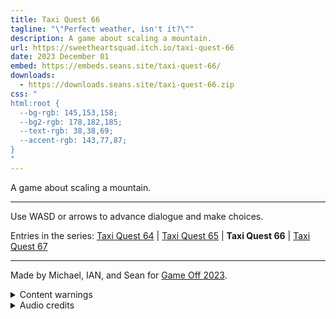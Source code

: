 ```yaml
---
title: Taxi Quest 66
tagline: "\"Perfect weather, isn't it?\""
description: A game about scaling a mountain.
url: https://sweetheartsquad.itch.io/taxi-quest-66
date: 2023 December 01
embed: https://embeds.seans.site/taxi-quest-66/
downloads:
  - https://downloads.seans.site/taxi-quest-66.zip
css: "
html:root {
  --bg-rgb: 145,153,158;
  --bg2-rgb: 178,182,185;
  --text-rgb: 38,38,69;
  --accent-rgb: 143,77,87;
}
"
---
```


A game about scaling a mountain.

---

Use WASD or arrows to advance dialogue and make choices.

Entries in the series: [Taxi Quest 64](./taxi-quest-64) | [Taxi Quest 65](./taxi-quest-65) | **Taxi Quest 66** | [Taxi Quest 67](./taxi-quest-67)

---

Made by Michael, IAN, and Sean for [Game Off 2023](https://itch.io/jam/game-off-2023).

<details>
<summary>Content warnings</summary>
Discussion of death, loss, disaster.
</details>

<details>
<summary>Audio credits</summary>

- [Footsteps](https://freesound.org/people/monte32/sounds/353799)
- [Rumble](https://freesound.org/people/newlocknew/sounds/658405/)
- [Car](https://freesound.org/people/kbnevel/sounds/119829/)
- [Windy trees](https://freesound.org/people/klankbeeld/sounds/172436/)
- [Wind](https://freesound.org/people/worthahep88/sounds/319211/)
- [Insects](https://freesound.org/people/Supersciri/sounds/246011/)

Music by IAN
</details>
